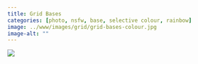```yaml
---
title: Grid Bases
categories: [photo, nsfw, base, selective colour, rainbow]
image: ../www/images/grid/grid-bases-colour.jpg
image-alt: ""
---
```



![](../www/images/grid/grid-bases-colour.jpg)

